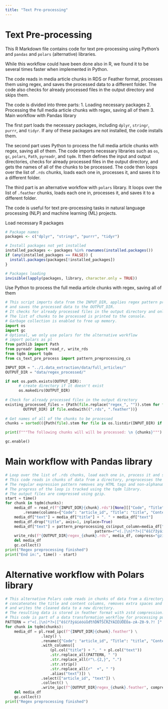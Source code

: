 ```yaml
---
title: "Text Pre-processing"
---
```

# Text Pre-processing

This R Markdown file contains code for text pre-processing using Python's and `pandas` and `polars` (alternative) libraries. 

While this workflow could have been done also in R, we found it to be several times faster when implemented in Python.

The code reads in media article chunks in RDS or Feather format, processes them using regex, and saves the processed data to a different folder. 
The code also checks for already processed files in the output directory and skips them. 

The code is divided into three parts:
1. Loading necessary packages
2. Processing the full media article chunks with regex, saving all of them
3. Main workflow with Pandas library

The first part loads the necessary packages, including `dplyr`, `stringr`, `purrr`, and `tidyr`. If any of these packages are not installed, the code installs them.

The second part uses Python to process the full media article chunks with regex, saving all of them. The code imports necessary libraries such as `os`, `gc`, `polars`, `Path`, `pyreadr`, and `tqdm`. It then defines the input and output directories, checks for already processed files in the output directory, and gets the names of all of the chunks to be processed. The code then loops over the list of `.rds` chunks, loads each one in, processes it, and saves it to a different folder. 

The third part is an alternative workflow with `polars` library. It loops over the list of `.feather` chunks, loads each one in, processes it, and saves it to a different folder. 

The code is useful for text pre-processing tasks in natural language processing (NLP) and machine learning (ML) projects.

Load necessary R packages
```r
# Package names
packages <- c("dplyr", "stringr", "purrr", "tidyr")

# Install packages not yet installed
installed_packages <- packages %in% rownames(installed.packages())
if (any(installed_packages == FALSE)) {
  install.packages(packages[!installed_packages])
}

# Packages loading
invisible(lapply(packages, library, character.only = TRUE))

```

Use Python to process the full media article chunks with regex, saving all of them
```python
# This script imports data from the INPUT_DIR, applies regex pattern preprocessing using the cs_text_pre_process library, 
# and saves the processed data to the OUTPUT_DIR. 
# It checks for already processed files in the output directory and only processes the chunks that have not been processed yet. 
# The list of chunks to be processed is printed to the console. 
# Garbage collection is enabled to free up memory.
import os
import gc
# Optional, we only use polars for the alternative workflow
# import polars as pl
from pathlib import Path
from pyreadr import read_r, write_rds
from tqdm import tqdm
from cs_text_pre_process import pattern_preprocessing_cs

INPUT_DIR = "../1.data_extraction/data/full_articles/"
OUTPUT_DIR = "data/regex_processed/"

if not os.path.exists(OUTPUT_DIR):
      # create directory if it doesn't exist
      os.makedirs(OUTPUT_DIR)
      
# Check for already processed files in the output directory
existing_processed_files = {Path(file.replace("regex_", "")).stem for file in os.listdir(
        OUTPUT_DIR) if file.endswith((".rds", ".feather"))}
        
# Get names of all of the chunks to be processed        
chunks = sorted(({Path(file).stem for file in os.listdir(INPUT_DIR) if file.endswith((".rds", ".feather"))} - existing_processed_files))

print(f"""The following chunks will will be processed: \n {chunks}""")

gc.enable()

```
# Main workflow with Pandas library
```python
# Loop over the list of .rds chunks, load each one in, process it and save it to a different folder
# This code reads in chunks of data from a directory, preprocesses the text data using a regular expression pattern, and writes the preprocessed data to a new directory. 
# The regular expression pattern removes any HTML tags and non-alphanumeric characters except for specific Czech characters. 
# The progress of the loop is tracked using the tqdm library. 
# The output files are compressed using gzip. 
start = time()
for chunk in tqdm(chunks):
    media_df = read_r(f"{INPUT_DIR}{chunk}.rds")[None][["Code", "Title", "Content"]] \
        .rename(columns={"Code": "article_id", "Title": "title", "Content": "text"})
    media_df["text"] = media_df["title"] + ". " + media_df["text"]
    media_df.drop("title", axis=1, inplace=True)
    media_df["text"] = pattern_preprocessing_cs(input_column=media_df["text"],
                                        pattern=r"<(.|\n)*?>|[^ěščřžýáíéóúůďťňĎŇŤŠČŘŽÝÁÍÉÚŮĚÓa-zA-Z0-9\.\?\! ]")
    write_rds(f"{OUTPUT_DIR}regex_{chunk}.rds", media_df, compress="gzip")
    del media_df
    gc.collect()
print("Regex preprocessing finished")
print("End in:", time() - start)

```

# Alternative workflow with Polars library
```python
# This alternative Polars code reads in chunks of data from a directory, applies regex pattern matching to remove HTML tags and non-alphanumeric characters,
# concatenates the title and content columns, removes extra spaces and periods,
# and writes the cleaned data to a new directory. 
# The resulting data is stored in feather format with zstd compression. 
# This code is part of a data transformation workflow for processing public media articles related to climate change.
PATTERN = r"<(.|\n)*?>|[^ěščřžýáíéóúůďťňĎŇŤŠČŘŽÝÁÍÉÚŮĚÓa-zA-Z0-9.?! ]"
for chunk in tqdm(chunks):
    media_df = pl.read_ipc(f"{INPUT_DIR}{chunk}.feather") \
                .lazy() \
                .rename({"Code": "article_id", "Title": "title", "Content": "text"}) \
                .with_columns([
                    (pl.col("title") + ". " + pl.col("text"))
                    .str.replace_all(PATTERN, " ")
                    .str.replace_all(r"\.{2,}", ".")
                    .str.strip()
                    .str.replace_all(r"  +", " ")
                    .alias("text")]) \
                .select(["article_id", "text"]) \
                .collect() \
                .write_ipc(f"{OUTPUT_DIR}regex_{chunk}.feather", compression = "zstd")
    del media_df
    gc.collect()
print("Regex preprocessing finished")
```

